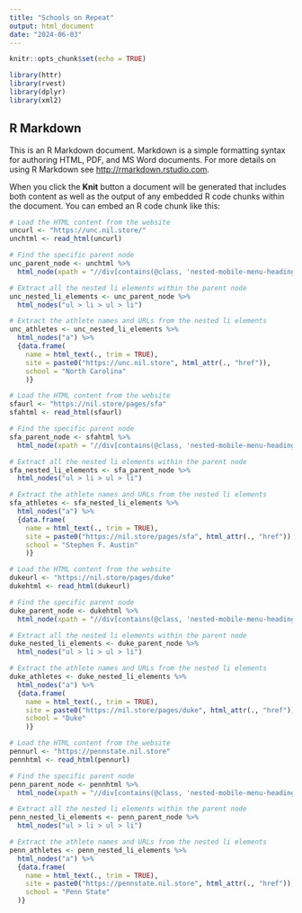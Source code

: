 ```yaml
---
title: "Schools on Repeat"
output: html_document
date: "2024-06-03"
---
```


```r
knitr::opts_chunk$set(echo = TRUE)
```

```r
library(httr)
library(rvest)
library(dplyr)
library(xml2)
```
## R Markdown

This is an R Markdown document. Markdown is a simple formatting syntax for authoring HTML, PDF, and MS Word documents. For more details on using R Markdown see <http://rmarkdown.rstudio.com>.

When you click the **Knit** button a document will be generated that includes both content as well as the output of any embedded R code chunks within the document. You can embed an R code chunk like this:



```r

# Load the HTML content from the website
uncurl <- "https://unc.nil.store/"
unchtml <- read_html(uncurl)

# Find the specific parent node
unc_parent_node <- unchtml %>%
  html_node(xpath = "//div[contains(@class, 'nested-mobile-menu-heading-container athlete')]//following-sibling::div[@class='nested-mobile-menu']")

# Extract all the nested li elements within the parent node
unc_nested_li_elements <- unc_parent_node %>%
  html_nodes("ul > li > ul > li")

# Extract the athlete names and URLs from the nested li elements
unc_athletes <- unc_nested_li_elements %>%
  html_nodes("a") %>%
  {data.frame(
    name = html_text(., trim = TRUE),
    site = paste0("https://unc.nil.store", html_attr(., "href")),
    school = "North Carolina"
    )}
```

```r

# Load the HTML content from the website
sfaurl <- "https://nil.store/pages/sfa"
sfahtml <- read_html(sfaurl)

# Find the specific parent node
sfa_parent_node <- sfahtml %>%
  html_node(xpath = "//div[contains(@class, 'nested-mobile-menu-heading-container athlete')]//following-sibling::div[@class='nested-mobile-menu']")

# Extract all the nested li elements within the parent node
sfa_nested_li_elements <- sfa_parent_node %>%
  html_nodes("ul > li > ul > li")

# Extract the athlete names and URLs from the nested li elements
sfa_athletes <- sfa_nested_li_elements %>%
  html_nodes("a") %>%
  {data.frame(
    name = html_text(., trim = TRUE),
    site = paste0("https://nil.store/pages/sfa", html_attr(., "href")),
    school = "Stephen F. Austin"
    )}
```

```r

# Load the HTML content from the website
dukeurl <- "https://nil.store/pages/duke"
dukehtml <- read_html(dukeurl)

# Find the specific parent node
duke_parent_node <- dukehtml %>%
  html_node(xpath = "//div[contains(@class, 'nested-mobile-menu-heading-container athlete')]//following-sibling::div[@class='nested-mobile-menu']")

# Extract all the nested li elements within the parent node
duke_nested_li_elements <- duke_parent_node %>%
  html_nodes("ul > li > ul > li")

# Extract the athlete names and URLs from the nested li elements
duke_athletes <- duke_nested_li_elements %>%
  html_nodes("a") %>%
  {data.frame(
    name = html_text(., trim = TRUE),
    site = paste0("https://nil.store/pages/duke", html_attr(., "href")),
    school = "Duke"
    )}
```

```r
# Load the HTML content from the website
pennurl <- "https://pennstate.nil.store"
pennhtml <- read_html(pennurl)

# Find the specific parent node
penn_parent_node <- pennhtml %>%
  html_node(xpath = "//div[contains(@class, 'nested-mobile-menu-heading-container athlete')]//following-sibling::div[@class='nested-mobile-menu']")

# Extract all the nested li elements within the parent node
penn_nested_li_elements <- penn_parent_node %>%
  html_nodes("ul > li > ul > li")

# Extract the athlete names and URLs from the nested li elements
penn_athletes <- penn_nested_li_elements %>%
  html_nodes("a") %>%
  {data.frame(
    name = html_text(., trim = TRUE),
    site = paste0("https://pennstate.nil.store", html_attr(., "href")),
    school = "Penn State"
  )}
```
